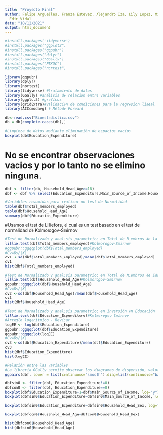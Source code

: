 ---
title: "Proyecto Final"
author: Felipe Arguelles, Franza Estevez, Alejandro Iza, Lily Lopez, Mia Townsend,
  Edir Vidal
date: "18/12/2021"
output: html_document
---

```{r}
#install.packages("tidyverse")
#install.packages("ggplot2")
#install.packages("ggpubr")
#install.packages("dplyr")
#install.packages("GGally")
#install.packages("PTXQC")
#install.packages("nortest")
```

```{r setup,include=FALSE}
library(ggpubr)
library(dplyr)
library(nortest)
library(tidyverse) #tratamiento de datos
library(GGally) #análisis de relacion entre variables
library(ggplot2) #graficos
library(gridExtra)#validacion de condiciones para la regresion lineal
library(AICcmodavg) # Método Forward
```

```{r}
db<-read.csv("Bioestadistica.csv")
db = db[complete.cases(db),]
```

```{r}
#Limpieza de datos mediante eliminación de espacios vacíos
boxplot(db$Education_Expenditure)
```
# No se encontrar observaciones vacios y por lo tanto no se elimino ninguna. 

```{r}
dbf <- filter(db, Household_Head_Age>=18)
dbf <- dbf %>% select(Education_Expenditure,Main_Source_of_Income,Household_Head_Age,Household_Head_Sex,Total_members_employed) 
```

```{r}
#Variables resumidas para realizar un test de Normalidad
table(dbf$Total_members_employed)
table(dbf$Household_Head_Age)
summary(dbf$Education_Expenditure)
```
#Usamos el test de Lilliefors, el cual es un test basado en el test de normalidad de Kolmorogov-Smirnov 
```{r}
#Test de Normalizado y analisis parametrico en Total de Miembros de la Familia con Empleo
lillie.test(dbf$Total_members_employed)#Kolmorogov-Smirnov 
#ggpubr::ggqqplot(dbf$Total_members_employed)
#Cv=Ds/|X|
cv1 <-sd(dbf$Total_members_employed)/mean(dbf$Total_members_employed)
cv1
hist(dbf$Total_members_employed)
```

```{r}
#Test de Normalizado y analisis parametrico en Total de Miembros de Edad del Jefe de Casa
lillie.test(dbf$Household_Head_Age)#Kolmorogov-Smirnov
ggpubr::ggqqplot(dbf$Household_Head_Age)
#Cv=Ds/|X|
cv2 <-sd(dbf$Household_Head_Age)/mean(dbf$Household_Head_Age)
cv2
hist(dbf$Household_Head_Age)
```

```{r}
#Test de Normalizado y analisis parametrico en Inversión en Educación 
lillie.test(dbf$Education_Expenditure)#Kolmorogov-Smirnov
#Arreglo logaritmico - Revisar 
logEE <- log(dbf$Education_Expenditure)
ggpubr::ggqqplot(dbf$Education_Expenditure)
ggpubr::ggqqplot(logEE)
#Cv=Ds/|X|
cv3 <-sd(dbf$Education_Expenditure)/mean(dbf$Education_Expenditure)
cv3
hist(dbf$Education_Expenditure)
hist(logEE)
```

```{r}
#Relación entre las variables
#La libreria GGally permite observar los diagramas de dispersión, valores de correlación y la distribución de las variables en un solo gráfico
ggpairs(dbf, lower = list(continuous="smooth"),diag=list(continuous="bar"),axisLabels="none")


```
```{r}
dbfsin0 <- filter(dbf, Education_Expenditure!=0)
dbfcon0 <- filter(dbf, Education_Expenditure==0)
boxplot(dbf$Education_Expenditure+1~dbf$Main_Source_of_Income, log="y")
boxplot(dbfsin0$Education_Expenditure~dbfsin0$Main_Source_of_Income, log="y")

boxplot(dbfsin0$Education_Expenditure~dbfsin0$Household_Head_Sex, log="y")

boxplot(dbfcon0$Household_Head_Age~dbfcon0$Household_Head_Sex)

```
```{r}
hist(dbfcon0$Household_Head_Age)
hist(dbfsin0$Household_Head_Age)
```
